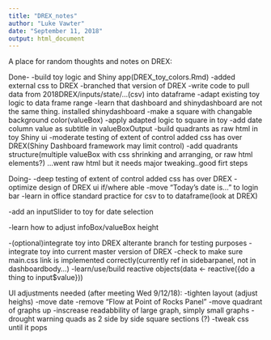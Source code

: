 ```yaml
---
title: "DREX_notes"
author: "Luke Vawter"
date: "September 11, 2018"
output: html_document
---
```


A place for random thoughts and notes on DREX:

Done-
-build toy logic and Shiny app(DREX_toy_colors.Rmd)
-added external css to DREX
-branched that version of DREX
-write code to pull data from 2018DREX/inputs/state/...(csv) into dataframe
-adapt existing toy logic to data frame range
-learn that dashboard and shinydashboard are not the same thing. installed shinydashboard
-make a square with changable background color(valueBox)
-apply adapted logic to square in toy
-add date column value as subtitle in valueBoxOutput
-build quadrants as raw html in toy Shiny ui
-moderate testing of  extent of control added css has over DREX(Shiny Dashboard framework may limit control)
-add quadrants structure(multiple valueBox with css shrinking and arranging, or raw html elements?)
...went raw html but it needs major tweaking..good firt steps


Doing-
-deep testing of  extent of control added css has over DREX
-optimize design of DREX ui if/where able
-move "Today's date is..." to login bar
-learn in office standard practice for csv to to dataframe(look at DREX)

-add an inputSlider to toy for date selection

-learn how to adjust infoBox/valueBox height

-(optional)integrate toy into DREX alterante branch for testing purposes
-integrate toy into current master version of DREX 
-check to make sure main.css link is implemented correctly(currently ref in sidebarpanel, not in dashboardbody...)
-learn/use/build reactive objects(data <- reactive({do a thing to input$value}))

UI adjustments needed (after meeting Wed 9/12/18):
-tighten layout (adjust heighs)
-move date
-remove "Flow at Point of Rocks Panel"
-move quadrant of graphs up
-inscrease readabbility of large graph, simply small graphs
-drought warning quads as 2 side by side square sections (?)
-tweak css until it pops
